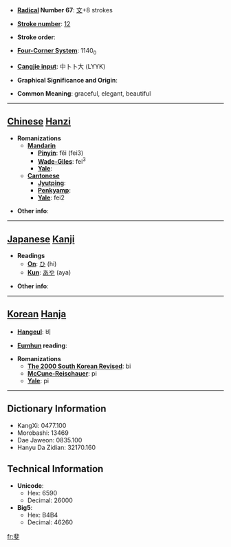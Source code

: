 * '''[[Wiktionary:Chinese radical index| Radical]] Number 67''': [[Wiktionary:Chinese radical index 文|文]]+8 strokes

* '''[[Wiktionary:Chinese total strokes index|Stroke number]]''': [[Wiktionary:Chinese total strokes index 12|12]]

* '''Stroke order''': 

* '''[[Wiktionary:Chinese four corner index|Four-Corner System]]''': 1140<sub>0</sub>

* '''[[Wiktionary:Chinese Cangjie index|Cangjie input]]''': 中卜卜大 (LYYK)

* '''Graphical Significance and Origin''': 

* '''Common Meaning''': graceful, elegant, beautiful

----

== [[Chinese]] [[Hanzi]] ==

* '''Romanizations'''
** '''[[Mandarin]]'''
*** '''[[Pinyin]]''': fěi (fei3)
*** '''[[Wade-Giles]]''': fei<sup>3</sup>
*** '''[[Yale]]''': 
** '''[[Cantonese]]'''
*** '''[[Jyutping]]''':
*** '''[[Penkyamp]]''': 
*** '''[[Yale]]''': fei2

* '''Other info''': 

----

== [[Japanese]] [[Kanji]] ==

* '''Readings'''
** '''[[On]]''': [[ひ]] (hi)
** '''[[Kun]]''': [[あや]] (aya)

* '''Other info''':  

----

== [[Korean]] [[Hanja]] ==

* '''[[Hangeul]]''': 비

* '''[[Eumhun]] reading''': 

* '''Romanizations'''
** '''[[The 2000 South Korean Revised Romanization|The 2000 South Korean Revised]]''': bi
** '''[[McCune-Reischauer]]''': pi
** '''[[Yale]]''': pi

----

== Dictionary Information ==

* KangXi: 0477.100
* Morobashi: 13469
* Dae Jaweon: 0835.100
* Hanyu Da Zidian: 32170.160

== Technical Information ==

* '''Unicode''':
** Hex: 6590
** Decimal: 26000
* '''Big5''':
** Hex: B4B4
** Decimal: 46260

[[fr:斐]]